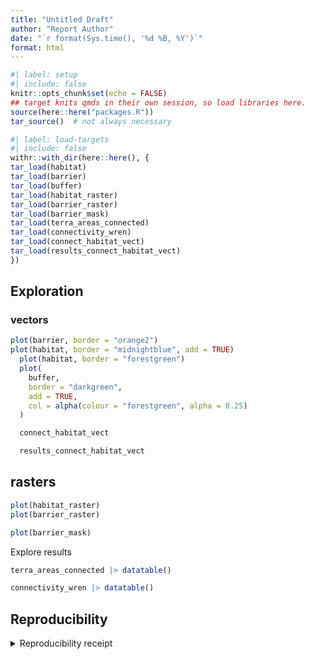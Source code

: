 ```yaml
---
title: "Untitled Draft"
author: "Report Author"
date: "`r format(Sys.time(), '%d %B, %Y')`"
format: html
---
```


```r
#| label: setup
#| include: false
knitr::opts_chunk$set(echo = FALSE)
## target knits qmds in their own session, so load libraries here.
source(here::here("packages.R"))
tar_source()  # not always necessary
```

```r
#| label: load-targets
#| include: false
withr::with_dir(here::here(), {
tar_load(habitat)
tar_load(barrier)
tar_load(buffer)
tar_load(habitat_raster)
tar_load(barrier_raster)
tar_load(barrier_mask)
tar_load(terra_areas_connected)
tar_load(connectivity_wren)
tar_load(connect_habitat_vect)
tar_load(results_connect_habitat_vect)
})
```

## Exploration

### vectors

```r
plot(barrier, border = "orange2")
plot(habitat, border = "midnightblue", add = TRUE)
  plot(habitat, border = "forestgreen")
  plot(
    buffer,
    border = "darkgreen",
    add = TRUE,
    col = alpha(colour = "forestgreen", alpha = 0.25)
  )

  connect_habitat_vect 

  results_connect_habitat_vect 

```


## rasters

```r
plot(habitat_raster)
plot(barrier_raster)

plot(barrier_mask)

```

Explore results

```r
terra_areas_connected |> datatable()
```

```r
connectivity_wren |> datatable()
```



## Reproducibility

<details><summary>Reproducibility receipt</summary>

```r
## datetime
Sys.time()

## repository
if(requireNamespace('git2r', quietly = TRUE)) {
  git2r::repository()
} else {
  c(
    system2("git", args = c("log", "--name-status", "-1"), stdout = TRUE),
    system2("git", args = c("remote", "-v"), stdout = TRUE)
  )
}

## session info
sessionInfo()
```

</details>
